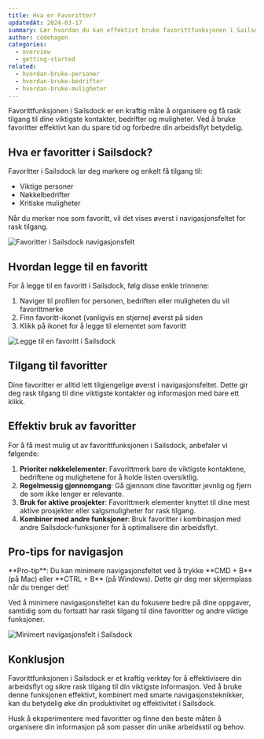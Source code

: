 ```yaml
---
title: Hva er Favoritter?
updatedAt: 2024-03-17
summary: Lær hvordan du kan effektivt bruke favorittfunksjonen i Sailsdock for rask tilgang til viktige kontakter og bedrifter.
author: codehagen
categories:
  - overview
  - getting-started
related:
  - hvordan-bruke-personer
  - hvordan-bruke-bedrifter
  - hvordan-bruke-muligheter
---
```


Favorittfunksjonen i Sailsdock er en kraftig måte å organisere og få rask tilgang til dine viktigste kontakter, bedrifter og muligheter. Ved å bruke favoritter effektivt kan du spare tid og forbedre din arbeidsflyt betydelig.

## Hva er favoritter i Sailsdock?

Favoritter i Sailsdock lar deg markere og enkelt få tilgang til:

- Viktige personer
- Nøkkelbedrifter
- Kritiske muligheter

Når du merker noe som favoritt, vil det vises øverst i navigasjonsfeltet for rask tilgang.

<Image
  alt="Favoritter i Sailsdock navigasjonsfelt"
  src="https://d2vwwcvoksz7ty.cloudfront.net/help/favoritter-navbar.png"
  width={1200}
  height={675}
/>

## Hvordan legge til en favoritt

For å legge til en favoritt i Sailsdock, følg disse enkle trinnene:

1. Naviger til profilen for personen, bedriften eller muligheten du vil favorittmerke
2. Finn favoritt-ikonet (vanligvis en stjerne) øverst på siden
3. Klikk på ikonet for å legge til elementet som favoritt

<Image
  alt="Legge til en favoritt i Sailsdock"
  src="https://d2vwwcvoksz7ty.cloudfront.net/help/legg-til-favoritt.png"
  width={1200}
  height={675}
/>

## Tilgang til favoritter

Dine favoritter er alltid lett tilgjengelige øverst i navigasjonsfeltet. Dette gir deg rask tilgang til dine viktigste kontakter og informasjon med bare ett klikk.

## Effektiv bruk av favoritter

For å få mest mulig ut av favorittfunksjonen i Sailsdock, anbefaler vi følgende:

1. **Prioriter nøkkelelementer**: Favorittmerk bare de viktigste kontaktene, bedriftene og mulighetene for å holde listen oversiktlig.
2. **Regelmessig gjennomgang**: Gå gjennom dine favoritter jevnlig og fjern de som ikke lenger er relevante.
3. **Bruk for aktive prosjekter**: Favorittmerk elementer knyttet til dine mest aktive prosjekter eller salgsmuligheter for rask tilgang.
4. **Kombiner med andre funksjoner**: Bruk favoritter i kombinasjon med andre Sailsdock-funksjoner for å optimalisere din arbeidsflyt.

## Pro-tips for navigasjon

<Note variant="success">
  **Pro-tip**: Du kan minimere navigasjonsfeltet ved å trykke **CMD + B** (på Mac) eller **CTRL + B** (på Windows). Dette gir deg mer skjermplass når du trenger det!
</Note>

Ved å minimere navigasjonsfeltet kan du fokusere bedre på dine oppgaver, samtidig som du fortsatt har rask tilgang til dine favoritter og andre viktige funksjoner.

<Image
  alt="Minimert navigasjonsfelt i Sailsdock"
  src="https://d2vwwcvoksz7ty.cloudfront.net/help/minimert-navbar.png"
  width={1200}
  height={675}
/>

## Konklusjon

Favorittfunksjonen i Sailsdock er et kraftig verktøy for å effektivisere din arbeidsflyt og sikre rask tilgang til din viktigste informasjon. Ved å bruke denne funksjonen effektivt, kombinert med smarte navigasjonsteknikker, kan du betydelig øke din produktivitet og effektivitet i Sailsdock.

Husk å eksperimentere med favoritter og finne den beste måten å organisere din informasjon på som passer din unike arbeidsstil og behov.
